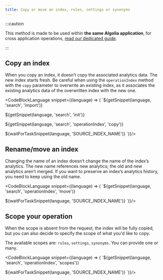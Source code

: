 ```yaml
---
title: Copy or move an index, rules, settings or synonyms
---
```


:::caution

This method is made to be used within **the same Algolia application**, for cross application operations, [read our dedicated guide](/docs/clients/guides/copy-index-to-another-application).

:::


## Copy an index

When you copy an index, it doesn’t copy the associated analytics data. The new index starts fresh. Be careful when using the `operationIndex` method with the `copy` parameter to overwrite an existing index, as it associates the existing analytics data of the overwritten index with the new one.

<CodeBlockLanguage snippet={(language) => (
`${getSnippet(language, 'search', 'import')}

${getSnippet(language, 'search', 'init')}

${getSnippet(language, 'search', 'operationIndex', 'copy')}

${waitForTaskSnippet(language, 'SOURCE_INDEX_NAME')}
`)}/>

## Rename/move an index

Changing the name of an index doesn’t change the name of the index’s analytics. The new name references new analytics; the old and new analytics aren’t merged. If you want to preserve an index’s analytics history, you need to keep using the old name.

<CodeBlockLanguage snippet={(language) => (
`${getSnippet(language, 'search', 'operationIndex', 'move')}

${waitForTaskSnippet(language, 'SOURCE_INDEX_NAME')}
`)}/>

## Scope your operation

When the scope is absent from the request, the index will be fully copied, but you can also decide to specify the scope of what you'd like to copy.

The available scopes are: `rules`, `settings`, `synonyms`. You can provide one or many.

<CodeBlockLanguage snippet={(language) => (
`${getSnippet(language, 'search', 'operationIndex', 'scopes')}

${waitForTaskSnippet(language, 'SOURCE_INDEX_NAME')}
`)}/>
